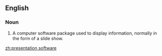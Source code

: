 ==English==
{{wikipedia}}

===Noun===
{{en-noun|-}}

# {{lb|en|computing}} A computer software package used to display information, normally in the form of a slide show.

[[zh:presentation software]]